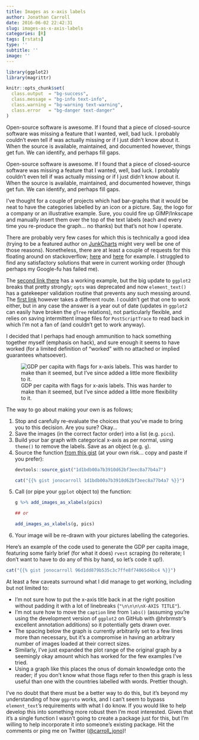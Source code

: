 ```yaml
---
title: Images as x-axis labels
author: Jonathan Carroll
date: 2016-06-02 22:42:31
slug: images-as-x-axis-labels
categories: [R]
tags: [rstats]
type: ''
subtitle: ''
image: ''
---
```


```r
library(ggplot2)
library(magrittr)

knitr::opts_chunk$set(
  class.output  = "bg-success",
  class.message = "bg-info text-info",
  class.warning = "bg-warning text-warning",
  class.error   = "bg-danger text-danger"
)
```

Open-source software is awesome. If I found that a piece of closed-source software was missing a feature that I wanted, well, bad luck. I probably couldn't even tell if was actually missing or if I just didn't know about it. When the source is available, maintained, and documented however, things get fun. We can identify, and perhaps fill gaps.

<!--more-->

Open-source software is awesome. If I found that a piece of closed-source software was missing a feature that I wanted, well, bad luck. I probably couldn't even tell if was actually missing or if I just didn't know about it. When the source is available, maintained, and documented however, things get fun. We can identify, and perhaps fill gaps.

I've thought for a couple of projects which had bar-graphs that it would be neat to have the categories labelled by an icon or a picture. Say, the logo for a company or an illustrative example. Sure, you could fire up GIMP/Inkscape and manually insert them over the top of the text labels (each and every time you re-produce the graph... no thanks) but that's not how I operate. 

There are probably very few cases for which this is technically a good idea (trying to be a featured author on <a href="http://junkcharts.typepad.com/" target="_blank">JunkCharts</a> might very well be one of those reasons). Nonetheless, there are at least a couple of requests for this floating around on stackoverflow; <a href="http://stackoverflow.com/questions/29939447/icons-as-x-axis-labels-in-r-ggplot2" target="_blank">here</a> and <a href="http://stackoverflow.com/questions/8905101/how-can-i-use-a-graphic-imported-with-grimport-as-axis-tick-labels-in-ggplot2-u" target="_blank">here</a> for example. I struggled to find any satisfactory solutions that were in current working order (though perhaps my Google-fu has failed me).

The <a href="http://stackoverflow.com/questions/8905101/how-can-i-use-a-graphic-imported-with-grimport-as-axis-tick-labels-in-ggplot2-u" target="_blank">second link there</a> has a working example, but the big update to <code>ggplot2</code> breaks that pretty strongly; <code>opts</code> was deprecated and now <code>element_text()</code> has a gatekeeper validation routine that prevents any such messing around. The <a href="http://stackoverflow.com/questions/29939447/icons-as-x-axis-labels-in-r-ggplot2" target="_blank">first link</a> however takes a different route. I couldn't get that one to work either, but in any case the answer is a year out of date (updates in <code>ggplot2</code> can easily have broken the <code>gTree</code> relations), not particularly flexible, and relies on saving intermittent image files for <code>PostScriptTrace</code> to read back in which I'm not a fan of (and couldn't get to work anyway).

I decided that I perhaps had enough ammunition to hack something together myself (emphasis on hack), and sure enough it seems to have worked (for a limited definition of "worked" with no attached or implied guarantees whatsoever).

![GDP per capita with flags for x-axis labels. This was harder to make than it seemed, but I've since added a little more flexibility to it.](http://jcarroll.com.au/wp-content/uploads/2016/06/GDP.png)

The way to go about making your own is as follows;
<ol>
 <li> Stop and carefully re-evaluate the choices that you've made to bring you to this decision. Are you sure? Okay...</li>
 <li> Save the images (in the correct factor order) into a list (e.g. <code>pics</code>).</li>
 <li> Build your bar graph with categorical x-axis as per normal, using <code>theme()</code> to remove the labels. Save as an object (e.g. <code>g</code>).</li>
 <li> Source the function <a href="https://gist.github.com/jonocarroll/1d1bdb00a7b3910d62bf3eec8a77b4a7" target="_blank">from this gist</a> (at your own risk... copy and paste if you prefer): </li>

```r
devtools::source_gist("1d1bdb00a7b3910d62bf3eec8a77b4a7")
```

```r
cat("{{% gist jonocarroll 1d1bdb00a7b3910d62bf3eec8a77b4a7 %}}")
```

 <li> Call (or pipe your <code>ggplot</code> object to) the function: </li>

```r
g %>% add_images_as_xlabels(pics)

## or

add_images_as_xlabels(g, pics)
```

 <li> Your image will be re-drawn with your pictures labelling the categories.</li>
</ol>
Here's an example of the code used to generate the GDP per capita image, featuring some fairly brief (for what it does) <code>rvest</code> scraping (to reiterate; I don't want to have to do any of this by hand, so let's code it up!).

```r
cat("{{% gist jonocarroll 96d1dd879b535c3c7ffe8f74065d4bc4 %}}")
```

At least a few caveats surround what I did manage to get working, including but not limited to:
<ul>
 <li> I'm not sure how to put the x-axis title back in at the right position without padding it with a lot of linebreaks (`"\n\n\n\nX-AXIS TITLE"`).</li>
 <li> I'm not sure how to move the <code>caption</code> line from <code>labs()</code> (assuming you're using the development version of <code>ggplot2</code> on GitHub with @hrbrmstr's excellent annotation additions) so it potentially gets drawn over.</li>
 <li> The spacing below the graph is currently arbitrarily set to a few lines more than necessary, but it's a compromise in having an arbitrary number of images loaded at their correct sizes.</li>
 <li> Similarly, I've just expanded the plot range of the original graph by a seemingly okay amount which has worked for the few examples I've tried.</li>
 <li> Using a graph like this places the onus of domain knowledge onto the reader; if you don't know what those flags refer to then this graph is less useful than one with the countries labelled with words. Prettier though.</li>
</ul>
I've no doubt that there must be a better way to do this, but it's beyond my understanding of how <code>ggproto</code> works, and I can't seem to bypass <code>element_text</code>'s requirements with what I do know. If you would like to help develop this into something more robust then I'm most interested. Given that it's a single function I wasn't going to create a package just for this, but I'm willing to help incorporate it into someone's existing package. Hit the comments or ping me on Twitter (<a href="https://twitter.com/carroll_jono" target="_blank">@carroll_jono</a>)!
